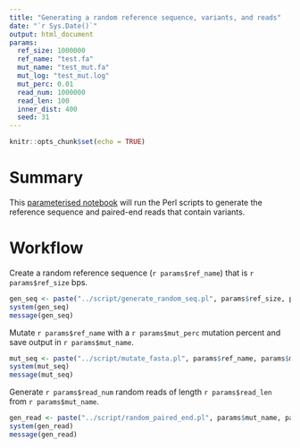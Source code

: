 ```yaml
---
title: "Generating a random reference sequence, variants, and reads"
date: "`r Sys.Date()`"
output: html_document
params:
  ref_size: 1000000
  ref_name: "test.fa"
  mut_name: "test_mut.fa"
  mut_log: "test_mut.log"
  mut_perc: 0.01
  read_num: 1000000
  read_len: 100
  inner_dist: 400
  seed: 31
---
```


```r
knitr::opts_chunk$set(echo = TRUE)
```

# Summary

This [parameterised notebook](https://bookdown.org/yihui/rmarkdown/parameterized-reports.html) will run the Perl scripts to generate the reference sequence and paired-end reads that contain variants.

# Workflow

Create a random reference sequence (`r params$ref_name`) that is `r params$ref_size` bps.

```r
gen_seq <- paste("../script/generate_random_seq.pl", params$ref_size, params$seed, ">", params$ref_name, sep = " ")
system(gen_seq)
message(gen_seq)
```

Mutate `r params$ref_name` with a `r params$mut_perc` mutation percent and save output in `r params$mut_name`.

```r
mut_seq <- paste("../script/mutate_fasta.pl", params$ref_name, params$mut_perc, params$seed, ">", params$mut_name, "2>", params$mut_log, sep = " ")
system(mut_seq)
message(mut_seq)
```

Generate `r params$read_num` random reads of length `r params$read_len` from `r params$mut_name`.

```r
gen_read <- paste("../script/random_paired_end.pl", params$mut_name, params$read_len, params$read_num, params$inner_dist, params$seed, sep = " ")
system(gen_read)
message(gen_read)
```
